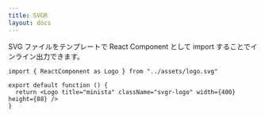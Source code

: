 ```yaml
---
title: SVGR
layout: docs
---
```


SVG ファイルをテンプレートで React Component として import することでインライン出力できます。

```tsx
import { ReactComponent as Logo } from "../assets/logo.svg"

export default function () {
  return <Logo title="minista" className="svgr-logo" width={400} height={88} />
}
```
